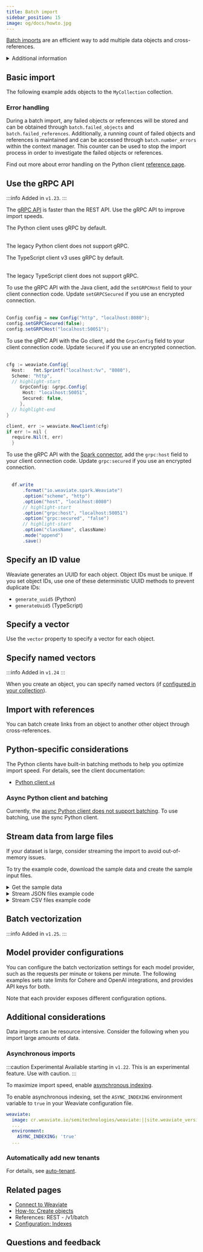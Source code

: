 ```yaml
---
title: Batch import
sidebar_position: 15
image: og/docs/howto.jpg
---
```



[Batch imports](../tutorials/import.md#to-batch-or-not-to-batch) are an efficient way to add multiple data objects and cross-references.

<details>
  <summary>Additional information</summary>

To create a bulk import job, follow these steps:

1. Initialize a batch object.
1. Add items to the batch object.
1. Ensure that the last batch is sent (flushed).

</details>

## Basic import

The following example adds objects to the `MyCollection` collection.

<Tabs groupId="languages">
  <TabItem value="py" label="Python Client v4">
    <FilteredTextBlock
      text={PyCode}
      startMarker="# START BasicBatchImportExample"
      endMarker="# END BasicBatchImportExample"
      language="py"
    />

### Error handling

<!-- TODO[g-despot]: Add link to external Python references once created for "reference page" -->
During a batch import, any failed objects or references will be stored and can be obtained through `batch.failed_objects` and `batch.failed_references`.
Additionally, a running count of failed objects and references is maintained and can be accessed through `batch.number_errors` within the context manager.
This counter can be used to stop the import process in order to investigate the failed objects or references.

Find out more about error handling on the Python client [reference page](/docs/weaviate/client-libraries/python).

  </TabItem>

  <TabItem value="py3" label="Python Client v3">
    <FilteredTextBlock
      text={PyCodeV3}
      startMarker="# START BasicBatchImportExample"
      endMarker="# END BasicBatchImportExample"
      language="pyv3"
    />
  </TabItem>

  <TabItem value="js" label="JS/TS Client v3">
    <FilteredTextBlock
      text={TSCode}
      startMarker="// START BasicBatchImportExample"
      endMarker="// END BasicBatchImportExample"
      language="ts"
    />
  </TabItem>

  <TabItem value="js2" label="JS/TS Client v2">
    <FilteredTextBlock
      text={TSCodeLegacy}
      startMarker="// START BasicBatchImportExample"
      endMarker="// END BasicBatchImportExample"
      language="tsv2"
    />
  </TabItem>

  <TabItem value="java" label="Java">
    <FilteredTextBlock
      text={JavaCode}
      startMarker="// START BasicBatchImportExample"
      endMarker="// END BasicBatchImportExample"
      language="java"
    />
  </TabItem>

  <TabItem value="go" label="Go">
    <FilteredTextBlock
      text={GoCode}
      startMarker="// START BasicBatchImportExample"
      endMarker="// END BasicBatchImportExample"
      language="go"
    />
  </TabItem>
</Tabs>

## Use the gRPC API

:::info Added in `v1.23`.
:::

The [gRPC API](../api/index.mdx) is faster than the REST API. Use the gRPC API to improve import speeds.

<Tabs groupId="languages">
<TabItem value="py" label="Python Client v4">

<!-- TODO[g-despot]: Add link to external Python references once created for "batch import configuration options" -->
<!-- See the client page for additional batch import [configuration options](/docs/weaviate/client-libraries/python#batch-imports). -->
The Python client uses gRPC by default. 

<br/>The legacy Python client does not support gRPC.

</TabItem>
  <TabItem value="js" label="JS/TS Client v3">

The TypeScript client v3 uses gRPC by default.

<br/>The legacy TypeScript client does not support gRPC.

  </TabItem>
  <TabItem value="java" label="Java">

To use the gRPC API with the Java client, add the `setGRPCHost` field to your client connection code. Update `setGRPCSecured` if you use an encrypted connection.<br/><br/>

```java
Config config = new Config("http", "localhost:8080");
config.setGRPCSecured(false);
config.setGRPCHost("localhost:50051");
```
  </TabItem>
  <TabItem value="go" label="Go">

To use the gRPC API with the Go client, add the `GrpcConfig` field to your client connection code. Update `Secured` if you use an encrypted connection.<br/><br/>

```java
cfg := weaviate.Config{
  Host:   fmt.Sprintf("localhost:%v", "8080"),
  Scheme: "http",
  // highlight-start
	 GrpcConfig: &grpc.Config{
      Host: "localhost:50051",
      Secured: false,
	 },
  // highlight-end
}

client, err := weaviate.NewClient(cfg)
if err != nil {
  require.Nil(t, err)
  }
```
  </TabItem>
  <TabItem value="spark" label="Spark">

To use the gRPC API with the [Spark connector](https://github.com/weaviate/spark-connector), add the `grpc:host` field to your client connection code. Update `grpc:secured` if you use an encrypted connection.<br/><br/>

```java
  df.write
      .format("io.weaviate.spark.Weaviate")
      .option("scheme", "http")
      .option("host", "localhost:8080")
      // highlight-start
      .option("grpc:host", "localhost:50051")
      .option("grpc:secured", "false")
      // highlight-start
      .option("className", className)
      .mode("append")
      .save()
```

  </TabItem>
</Tabs>

## Specify an ID value

Weaviate generates an UUID for each object. Object IDs must be unique. If you set object IDs, use one of these deterministic UUID methods to prevent duplicate IDs:

- `generate_uuid5` (Python)
- `generateUuid5` (TypeScript)

<Tabs groupId="languages">
  <TabItem value="py" label="Python Client v4">
    <FilteredTextBlock
      text={PyCode}
      startMarker="# START BatchImportWithIDExample"
      endMarker="# END BatchImportWithIDExample"
      language="py"
    />
  </TabItem>

  <TabItem value="py3" label="Python Client v3">
    <FilteredTextBlock
      text={PyCodeV3}
      startMarker="# START BatchImportWithIDExample"
      endMarker="# END BatchImportWithIDExample"
      language="pyv3"
    />
  </TabItem>

  <TabItem value="js" label="JS/TS Client v3">
    <FilteredTextBlock
      text={TSCode}
      startMarker="// START BatchImportWithIDExample"
      endMarker="// END BatchImportWithIDExample"
      language="ts"
    />
  </TabItem>

  <TabItem value="js2" label="JS/TS Client v2">
    <FilteredTextBlock
      text={TSCodeLegacy}
      startMarker="// START BatchImportWithIDExample"
      endMarker="// END BatchImportWithIDExample"
      language="tsv2"
    />
  </TabItem>

  <TabItem value="java" label="Java">
    <FilteredTextBlock
      text={JavaCode}
      startMarker="// START BatchImportWithIDExample"
      endMarker="// END BatchImportWithIDExample"
      language="java"
    />
  </TabItem>

  <TabItem value="go" label="Go">
    <FilteredTextBlock
      text={GoCode}
      startMarker="// START BatchImportWithIDExample"
      endMarker="// END BatchImportWithIDExample"
      language="go"
    />
  </TabItem>
</Tabs>

## Specify a vector

Use the `vector` property to specify a vector for each object.

<Tabs groupId="languages">
  <TabItem value="py" label="Python Client v4">
    <FilteredTextBlock
      text={PyCode}
      startMarker="# START BatchImportWithVectorExample"
      endMarker="# END BatchImportWithVectorExample"
      language="py"
    />
  </TabItem>

  <TabItem value="py3" label="Python Client v3">
    <FilteredTextBlock
      text={PyCodeV3}
      startMarker="# START BatchImportWithVectorExample"
      endMarker="# END BatchImportWithVectorExample"
      language="pyv3"
    />
  </TabItem>

  <TabItem value="js" label="JS/TS Client v3">
    <FilteredTextBlock
      text={TSCode}
      startMarker="// START BatchImportWithVectorExample"
      endMarker="// END BatchImportWithVectorExample"
      language="ts"
    />
  </TabItem>

  <TabItem value="js2" label="JS/TS Client v2">
    <FilteredTextBlock
      text={TSCodeLegacy}
      startMarker="// START BatchImportWithVectorExample"
      endMarker="// END BatchImportWithVectorExample"
      language="tsv2"
    />
  </TabItem>

  <TabItem value="java" label="Java">
    <FilteredTextBlock
      text={JavaCode}
      startMarker="// START BatchImportWithVectorExample"
      endMarker="// END BatchImportWithVectorExample"
      language="java"
    />
  </TabItem>

  <TabItem value="go" label="Go">
    <FilteredTextBlock
      text={GoCode}
      startMarker="// START BatchImportWithVectorExample"
      endMarker="// END BatchImportWithVectorExample"
      language="go"
    />
  </TabItem>
</Tabs>

## Specify named vectors

:::info Added in `v1.24`
:::

When you create an object, you can specify named vectors (if [configured in your collection](../manage-collections/vector-config.mdx#define-named-vectors)).

<Tabs groupId="languages">
  <TabItem value="py" label="Python Client v4">
    <FilteredTextBlock
      text={PyCode}
      startMarker="# START BatchImportWithNamedVectors"
      endMarker="# END BatchImportWithNamedVectors"
      language="py"
    />
  </TabItem>

  <TabItem value="py3" label="Python Client v3">
    <FilteredTextBlock
      text={PyCodeV3}
      startMarker="# START BatchImportWithNamedVectors"
      endMarker="# END BatchImportWithNamedVectors"
      language="pyv3"
    />
  </TabItem>

  <TabItem value="js" label="JS/TS Client v3">
    <FilteredTextBlock
      text={TSCode}
      startMarker="// START BatchImportWithNamedVectors"
      endMarker="// END BatchImportWithNamedVectors"
      language="ts"
    />
  </TabItem>

  <TabItem value="js2" label="JS/TS Client v2">
    <FilteredTextBlock
      text={TSCodeLegacy}
      startMarker="// START BatchImportWithNamedVectors"
      endMarker="// END BatchImportWithNamedVectors"
      language="tsv2"
    />
  </TabItem>

</Tabs>

## Import with references

You can batch create links from an object to another other object through cross-references.

<Tabs groupId="languages">
  <TabItem value="py" label="Python Client v4">
    <FilteredTextBlock
      text={PyCode}
      startMarker="# BatchImportWithRefExample"
      endMarker="# END BatchImportWithRefExample"
      language="py"
    />
  </TabItem>
  <TabItem value="py3" label="Python Client v3">
    <FilteredTextBlock
      text={PyCodeV3}
      startMarker="# BatchImportWithRefExample"
      endMarker="# END BatchImportWithRefExample"
      language="pyv3"
    />
  </TabItem>
  <TabItem value="js2" label="JS/TS Client v2">
    <FilteredTextBlock
      text={TSCodeLegacy}
      startMarker="// BatchImportWithRefExample"
      endMarker="// END BatchImportWithRefExample"
      language="tsv2"
    />
  </TabItem>
</Tabs>

## Python-specific considerations

The Python clients have built-in batching methods to help you optimize import speed. For details, see the client documentation:

<!-- TODO[g-despot]: Add link to external Python references once created for "Python client `v4`" -->
- [Python client `v4`](../client-libraries/python/index.mdx)

### Async Python client and batching

Currently, the [async Python client does not support batching](../client-libraries/python/async.md#bulk-data-insertion). To use batching, use the sync Python client.

## Stream data from large files

If your dataset is large, consider streaming the import to avoid out-of-memory issues.

To try the example code, download the sample data and create the sample input files.

<details>
  <summary>Get the sample data</summary>

<Tabs groupId="languages">
  <TabItem value="pycsv" label="Python">
  <FilteredTextBlock
    text={PySuppCode}
    startMarker="# START GetData"
    endMarker="# END GetData"
    language="py"
  />
  </TabItem>
  <TabItem value="tscsv" label="TypeScript">
  <FilteredTextBlock
    text={TsSuppCode}
    startMarker="// START GetData"
    endMarker="// END GetData"
    language="py"
  />
  </TabItem>
</Tabs>

</details>

<details>
  <summary>Stream JSON files example code</summary>

<Tabs groupId="languages">
  <TabItem value="py" label="Python Client v4">
  <FilteredTextBlock
    text={PyCode}
    startMarker="# START JSON streaming"
    endMarker="# END JSON streaming"
    language="py"
  />
  </TabItem>
  <TabItem value="py3" label="Python Client v3">
  <FilteredTextBlock
    text={PyCodeV3}
    startMarker="# START JSON streaming"
    endMarker="# END JSON streaming"
    language="pyv3"
  />
  </TabItem>
  <TabItem value="ts" label="TypeScript">
  <FilteredTextBlock
    text={TSCode}
    startMarker="// START JSON streaming"
    endMarker="// END JSON streaming"
    language="ts"
  />
  </TabItem>
</Tabs>

</details>


<details>
  <summary>Stream CSV files example code</summary>

<Tabs groupId="languages">
  <TabItem value="pycsv" label="Python Client v4">
  <FilteredTextBlock
    text={PyCode}
    startMarker="# START CSV streaming"
    endMarker="# END CSV streaming"
    language="py"
  />
  </TabItem>
  <TabItem value="py3csv" label="Python Client v3">
  <FilteredTextBlock
    text={PyCodeV3}
    startMarker="# START CSV streaming"
    endMarker="# END CSV streaming"
    language="pyv3"
  />
  </TabItem>
  <TabItem value="ts" label="TypeScript">
  <FilteredTextBlock
    text={TSCode}
    startMarker="// START CSV streaming"
    endMarker="// END CSV streaming"
    language="ts"
  />
  </TabItem>
</Tabs>

</details>

## Batch vectorization

:::info Added in `v1.25`.
:::


<BatchVectorizationOverview />

## Model provider configurations

You can configure the batch vectorization settings for each model provider, such as the requests per minute or tokens per minute. The following examples sets rate limits for Cohere and OpenAI integrations, and provides API keys for both.

Note that each provider exposes different configuration options.

 <Tabs groupId="languages">
  <TabItem value="py" label="Python Client v4">
    <FilteredTextBlock
      text={PyCode}
      startMarker="# START BatchVectorizationClientModify"
      endMarker="# END BatchVectorizationClientModify"
      language="py"
    />
  </TabItem>
</Tabs>

## Additional considerations

Data imports can be resource intensive. Consider the following when you import large amounts of data.

### Asynchronous imports

:::caution Experimental
Available starting in `v1.22`. This is an experimental feature. Use with caution.
:::

To maximize import speed, enable [asynchronous indexing](/docs/weaviate/config-refs/schema/vector-index#asynchronous-indexing).

To enable asynchronous indexing, set the `ASYNC_INDEXING` environment variable to `true` in your Weaviate configuration file.

```yaml
weaviate:
  image: cr.weaviate.io/semitechnologies/weaviate:||site.weaviate_version||
  ...
  environment:
    ASYNC_INDEXING: 'true'
  ...
```

### Automatically add new tenants


<AutoTenant/>

For details, see [auto-tenant](/docs/weaviate/manage-collections/multi-tenancy#automatically-add-new-tenants).


## Related pages

- [Connect to Weaviate](/docs/weaviate/connections/index.mdx)
- [How-to: Create objects](./create.mdx)
- <SkipLink href="/docs/weaviate/api/rest#tag/batch">References: REST - /v1/batch</SkipLink>
- [Configuration: Indexes](/docs/weaviate/config-refs/schema/vector-index#asynchronous-indexing)

## Questions and feedback


<DocsFeedback/>
